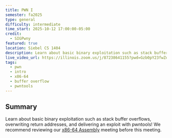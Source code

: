 ```yaml
---
title: PWN I
semester: fa2025
type: general
difficulty: intermediate
time_start: 2025-10-12 17:00:00-05:00
credit:
  - SIGPwny
featured: true
location: Siebel CS 1404
description: Learn about basic binary exploitation such as stack buffer overflows, overwriting return addresses, and delivering an exploit with pwntools!
live_video_url: https://illinois.zoom.us/j/87238641155?pwd=Gzb0pY23fwZoctArNxCz4VMsrWwbSb.1
tags:
  - pwn
  - intro
  - x86-64
  - buffer overflow
  - pwntools
---
```

## Summary
Learn about basic binary exploitation such as stack buffer overflows, overwriting return addresses, and delivering an exploit with pwntools! We recommend reviewing our [x86-64 Assembly](/meetings/general/2025-10-05/) meeting before this meeting.

